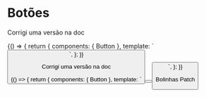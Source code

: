 
<Meta title="Components/Button" component={Button} />

# Botões

Corrigi uma versão na doc

<Story name="Default">
  {() => {
    return {
      components: { Button },
      template: `
        <Button />
      `,
    };
  }}
</Story>


Corrigi uma versão na doc

<Story name="Styles">
  {() => {
    return {
      components: { Button },
      template: `
        <Button />
        <Button />
      `,
    };
  }}
</Story>

Bolinhas Patch
